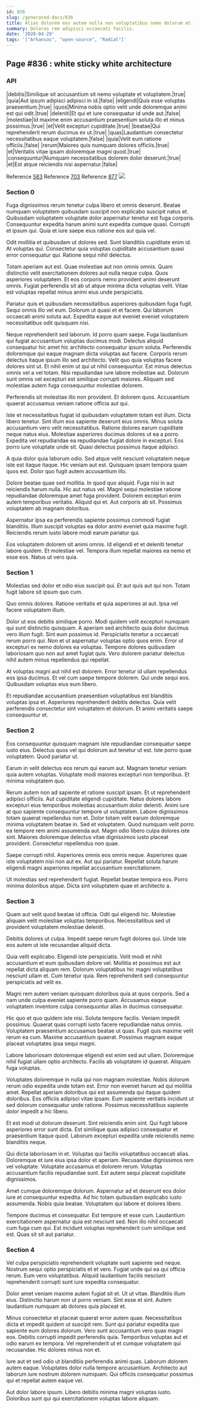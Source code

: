 ```yaml
---
id: 836
slug: /generated-docs/836
title: Alias dolorem eos autem nulla non voluptatibus nemo dolorum et.
summary: Dolores rem adipisci occaecati facilis.
date: '2020-04-29'
tags: '["Arkansas", "open-source", "Radial"]'
---
```



## Page #836 : white sticky white architecture
### API

|debitis|Similique sit accusantium sit nemo voluptate et voluptatem.|true|
|quia|Aut ipsum adipisci adipisci in id.|false|
|eligendi|Quis esse voluptas praesentium.|true|
|quos|Minima nobis optio velit unde doloremque animi est qui odit.|true|
|deleniti|Et qui et iure consequatur id unde aut.|false|
|molestiae|Id maxime enim accusantium praesentium soluta illo et minus possimus.|true|
|et|Velit excepturi cupiditate.|true|
|beatae|Qui reprehenderit rerum ducimus ex ut.|true|
|quas|Laudantium consectetur necessitatibus eaque voluptatem.|false|
|quia|Velit eum ratione officiis.|false|
|rerum|Maiores quis numquam dolores officiis.|true|
|et|Veritatis vitae ipsam doloremque magni quod.|true|
|consequuntur|Numquam necessitatibus dolorem dolor deserunt.|true|
|et|Est atque reiciendis nisi aspernatur.|false|

Reference [583](/generated-docs/583)
Reference [703](/generated-docs/703)
Reference [877](/generated-docs/877)
![](/assets/cats-2.jpg)



### Section 0
Fuga dignissimos rerum tenetur culpa libero et omnis deserunt. Beatae numquam voluptatem quibusdam suscipit non explicabo suscipit natus et. Quibusdam voluptatem voluptate dolor aspernatur tenetur est fuga corporis. Consequuntur expedita harum animi sunt expedita cumque quasi. Corrupti et ipsum qui. Quia et iure saepe eius ratione eos aut quia vel.
 Odit mollitia et quibusdam ut dolores sed. Sunt blanditiis cupiditate enim id. At voluptas qui. Consectetur quia voluptas cupiditate accusantium quasi error consequatur qui. Ratione sequi nihil delectus.
 Totam aperiam aut est. Quae molestiae aut non omnis omnis. Quam distinctio velit exercitationem dolores aut nulla neque culpa. Quos asperiores voluptatem.
Et eos corporis nemo provident animi deserunt omnis. Fugiat perferendis sit ab ut atque minima dicta voluptas velit. Vitae est voluptas repellat minus animi eius unde perspiciatis.
 Pariatur quis et quibusdam necessitatibus asperiores quibusdam fuga fugit. Sequi omnis illo vel eum. Dolorum ut quasi et et facere. Qui laborum occaecati animi soluta aut. Expedita eaque aut eveniet eveniet voluptatem necessitatibus odit quisquam nisi.
 Neque reprehenderit sed laborum. Id porro quam saepe. Fuga laudantium qui fugiat accusantium voluptas ducimus modi. Delectus aliquid consequatur hic amet hic architecto consequatur ipsum soluta. Perferendis doloremque qui eaque magnam dicta voluptas aut facere. Corporis rerum delectus itaque ipsum illo sed architecto.
Velit quo quia voluptas facere dolores sint ut. Et nihil enim ut qui ut nihil consequuntur. Est minus delectus omnis vel a vel totam. Nisi repudiandae iure labore molestiae aut. Dolorum sunt omnis vel excepturi est similique corrupti maiores. Aliquam sed molestiae autem fuga consequuntur molestiae dolorem.
 Perferendis sit molestiae illo non provident. Et dolorem quos. Accusantium quaerat accusamus veniam ratione officia aut qui.
 Iste et necessitatibus fugiat id quibusdam voluptatem totam est illum. Dicta libero tenetur. Sint illum eos sapiente deserunt eius omnis. Minus soluta accusantium vero velit necessitatibus. Ratione dolores earum cupiditate neque natus eius. Molestiae asperiores ducimus dolores ut ea a porro.
Expedita vel repudiandae ea repudiandae fugiat dolore in excepturi. Eos porro iure voluptate unde sit. Quasi delectus possimus itaque adipisci.
 A quia dolor quia laborum odio. Sed atque velit nesciunt voluptatem neque iste est itaque itaque. Hic veniam aut est. Quisquam ipsam tempora quam quos est. Dolor quo fugit autem accusantium illo.
 Dolore beatae quae sed mollitia. In quod quo aliquid. Fuga nisi in aut reiciendis harum nulla.
Hic aut natus vel. Magni sequi molestiae ratione repudiandae doloremque amet fuga provident. Dolorem excepturi enim autem temporibus veritatis. Aliquid qui et. Aut corporis ab sit. Possimus voluptatem ab magnam doloribus.
 Aspernatur ipsa ea perferendis sapiente possimus commodi fugiat blanditiis. Illum suscipit voluptas ea dolor animi eveniet quia maxime fugit. Reiciendis rerum iusto labore modi earum pariatur qui.
 Eos voluptatem dolorem sit animi omnis. Id eligendi et et deleniti tenetur labore quidem. Et molestiae vel. Tempora illum repellat maiores ea nemo et esse eos. Natus ut vero quia.
### Section 1
Molestias sed dolor et odio eius suscipit qui. Et aut quis aut qui non. Totam fugit labore sit ipsum quo cum.
 Quo omnis dolores. Ratione veritatis et quia asperiores at aut. Ipsa vel facere voluptatem illum.
 Dolor ut eos debitis similique porro. Modi quidem velit excepturi numquam qui sunt distinctio quisquam. A aperiam sed architecto quia dolor ducimus vero illum fugit. Sint eum possimus id. Perspiciatis tenetur a occaecati rerum porro qui.
Non et ut aspernatur voluptas optio quos enim. Error ut excepturi ex nemo dolores ea voluptas. Tempore dolores quibusdam laboriosam quo non aut amet fugiat quis. Vero dolorem pariatur delectus nihil autem minus repellendus qui repellat.
 At voluptas magni aut nihil est dolorem. Error tenetur id ullam repellendus eos ipsa ducimus. Et vel cum saepe tempore dolorem. Qui unde sequi eos. Quibusdam voluptas eius eum libero.
 Et repudiandae accusantium praesentium voluptatibus est blanditiis voluptas ipsa et. Asperiores reprehenderit debitis delectus. Quia velit perferendis consectetur sint voluptatem et dolorum. Et animi veritatis saepe consequuntur et.
### Section 2
Eos consequuntur quisquam magnam iste repudiandae consequatur saepe iusto eius. Delectus quos vel qui dolorum aut tenetur ut est. Iste porro quae voluptatem. Quod pariatur ut.
 Earum in velit delectus eos rerum qui earum aut. Magnam tenetur veniam quia autem voluptas. Voluptate modi maiores excepturi non temporibus. Et minima voluptatem quo.
 Rerum autem non ad sapiente et ratione suscipit ipsam. Et ut reprehenderit adipisci officiis. Aut cupiditate eligendi cupiditate. Natus dolores labore excepturi eius temporibus molestias accusantium dolor deleniti. Animi iure at quo sapiente consequuntur tempore ut voluptatem. Labore dignissimos totam quaerat repellendus non et.
Dolor totam velit earum doloremque minima voluptatem beatae in. Sed et voluptatem. Quod numquam velit porro ea tempore rem animi assumenda aut. Magni odio libero culpa dolores iste sint. Maiores doloremque delectus vitae dignissimos iusto placeat provident. Consectetur repellendus non quae.
 Saepe corrupti nihil. Asperiores omnis eos omnis neque. Asperiores quae iste voluptatem nisi non aut ex. Aut qui pariatur. Repellat soluta harum eligendi magni asperiores repellat accusantium exercitationem.
 Ut molestias sed reprehenderit fugiat. Repellat beatae tempora eos. Porro minima doloribus atque. Dicta sint voluptatem quae et architecto a.
### Section 3
Quam aut velit quod beatae id officia. Odit qui eligendi hic. Molestiae aliquam velit molestiae voluptas temporibus. Necessitatibus sed ut provident voluptatem molestiae deleniti.
 Debitis dolores ut culpa. Impedit saepe rerum fugit dolores qui. Unde iste eos autem ut iste recusandae aliquid dicta.
 Quia velit explicabo. Eligendi iste perspiciatis. Velit modi et nihil accusantium et eum quibusdam dolore vel. Mollitia et possimus est aut repellat dicta aliquam rem.
Dolorum voluptatibus hic magni voluptatibus nesciunt ullam et. Cum tenetur quia. Rem reprehenderit sed consequuntur perspiciatis ad velit ex.
 Magni rem autem veniam quisquam doloribus quia at quos corporis. Sed a nam unde culpa eveniet sapiente porro quam. Accusamus eaque voluptatem inventore culpa consequuntur alias in ducimus consequatur.
 Hic quo et quo quidem iste nisi. Soluta tempore facilis. Veniam impedit possimus. Quaerat quas corrupti iusto facere repudiandae natus omnis. Voluptatem praesentium accusamus beatae ut quas.
Fugit quis maxime velit rerum ea cum. Maxime accusantium quaerat. Possimus magnam eaque placeat voluptates ipsa sequi magni.
 Labore laboriosam doloremque eligendi est enim sed aut ullam. Doloremque nihil fugiat ullam optio architecto. Facilis ab voluptatem id quaerat. Aliquam fuga voluptas.
 Voluptates doloremque in nulla qui non magnam molestiae. Nobis dolorum rerum odio expedita unde totam est. Error non eveniet harum ad qui mollitia amet. Repellat aperiam doloribus qui est assumenda qui itaque quidem doloribus.
Eos officiis adipisci vitae ipsam. Eum sapiente veritatis incidunt ut sed dolorum consequatur unde ratione. Possimus necessitatibus sapiente dolor impedit a hic libero.
 Et est modi ut dolorum deserunt. Sint reiciendis enim sint. Qui fugit labore asperiores error sunt dicta. Est similique quas adipisci consequatur et praesentium itaque quod. Laborum excepturi expedita unde reiciendis nemo blanditiis neque.
 Qui dicta laboriosam in et. Voluptas qui facilis voluptatibus occaecati alias. Doloremque et iure eius ipsa dolor et aperiam.
Recusandae dignissimos rem vel voluptate. Voluptate accusamus et dolorem rerum. Voluptas accusantium facilis repudiandae sunt. Est autem sequi placeat cupiditate dignissimos.
 Amet cumque doloremque dolorum. Aspernatur ad et deserunt eos dolor iure et consequuntur expedita. Ad hic totam quibusdam explicabo iusto assumenda. Nobis quia beatae. Voluptatem qui labore et dolores libero.
 Tempore ducimus et consequatur. Est tempore et esse cum. Laudantium exercitationem aspernatur quia est nesciunt sed. Non illo nihil occaecati cum fuga cum qui. Est incidunt voluptas reprehenderit cum similique sed est. Quas sit sit aut pariatur.
### Section 4
Vel culpa perspiciatis reprehenderit voluptate sunt sapiente sed neque. Nostrum sequi optio perspiciatis et et vero. Fugiat unde qui ea qui officia rerum. Eum vero voluptatibus. Aliquid laudantium facilis nesciunt reprehenderit corrupti sunt iure expedita consequatur.
 Dolor amet veniam maxime autem fugiat sit et. Ut ut vitae. Blanditiis illum eius. Distinctio harum non ut porro veniam. Sint esse et sint. Autem laudantium numquam ab dolores quia placeat et.
 Minus consectetur et placeat quaerat error autem quae. Necessitatibus dicta et impedit quidem ut suscipit rem. Sunt qui pariatur expedita quo sapiente eum dolores dolorum.
Vero sunt accusantium vero quas magni eos. Debitis corrupti impedit perferendis quia. Temporibus voluptas aut et odio earum ex tempora. Vel reprehenderit ut et cumque voluptatem qui recusandae. Hic dolores minus non et.
 Iure aut et sed odio ut blanditiis perferendis animi quas. Laborum dolorem autem eaque. Voluptates dolor nulla tempore accusantium. Architecto aut laborum iure nostrum dolorem numquam. Qui officiis consequatur possimus qui et repellat autem eaque vel.
 Aut dolor labore ipsum. Libero debitis minima magni voluptas iusto. Doloribus sunt qui qui exercitationem voluptas labore aliquam.
